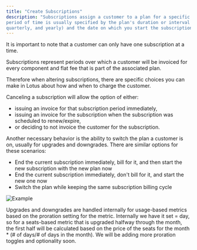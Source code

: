 ```yaml
---
title: "Create Subscriptions"
description: "Subscriptions assign a customer to a plan for a specific period of time. That
period of time is usually specified by the plan's duration or interval (monthly,
quarterly, and yearly) and the date on which you start the subscription."
---
```


It is important to note that a customer can only have one subscription at a
time.

Subscriptions represent periods over which a customer will be invoiced for every
component and flat fee that is part of the associated plan.

Therefore when altering subscriptions, there are specific choices you can make
in Lotus about how and when to charge the customer.

Canceling a subscription will allow the option of either:

- issuing an invoice for that subscription period immediately,
- issuing an invoice for the subscription when the subscription was scheduled to
  renew/expire,
- or deciding to not invoice the customer for the subscription.

Another necessary behavior is the ability to switch the plan a customer is on,
usually for upgrades and downgrades. There are similar options for these
scenarios:

- End the current subscription immediately, bill for it, and then start the new
  subscription with the new plan now
- End the current subscription immediately, don't bill for it, and start the new
  one now
- Switch the plan while keeping the same subscription billing cycle

![Example](/images/subscription-lifecycle/Subscriptions-0ce305f49897587c5a328c229d468cd4.gif)

Upgrades and downgrades are handled internally for usage-based metrics based on
the proration setting for the metric. Internally we have it set = day, so for a
seats-based metric that is upgraded halfway through the month, the first half
will be calculated based on the price of the seats for the month \* (# of days/#
of days in the month). We will be adding more proration toggles and optionality
soon.

